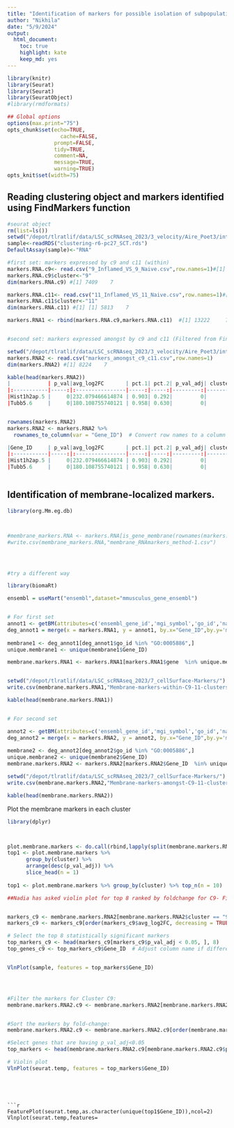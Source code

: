 ```yaml
---
title: "Identification of markers for possible isolation of subpopulations"
author: "Nikhila"
date: "5/9/2024"
output:
  html_document:
    toc: true
    highlight: kate
    keep_md: yes
---
```



```r
library(knitr)
library(Seurat)
library(Seurat)
library(SeuratObject)
#library(rmdformats)

## Global options
options(max.print="75")
opts_chunk$set(echo=TRUE,
	             cache=FALSE,
               prompt=FALSE,
               tidy=TRUE,
               comment=NA,
               message=TRUE,
               warning=TRUE)
opts_knit$set(width=75)
```

## Reading clustering object and markers identified using FindMarkers function

```r

#seurat object
rm(list=ls())
setwd("/depot/tlratlif/data/LSC_scRNAseq_2023/3_velocity/Aire_Poet3/integration/Aire1_poet-3/filtering-out-c11/")
sample<-readRDS("clustering-r6-pc27_SCT.rds")
DefaultAssay(sample)<-"RNA"

#first set: markers expressed by c9 and c11 (within)
markers.RNA.c9<- read.csv("9_Inflamed_VS_9_Naive.csv",row.names=1)#[1] 7409    6
markers.RNA.c9$cluster<-"9"
dim(markers.RNA.c9) #[1] 7409    7

markers.RNA.c11<- read.csv("11_Inflamed_VS_11_Naive.csv",row.names=1)#[1] 5813    6
markers.RNA.c11$cluster<-"11"
dim(markers.RNA.c11) #[1] [1] 5813    7

markers.RNA1 <- rbind(markers.RNA.c9,markers.RNA.c11)  #[1] 13222     7


#second set: markers expressed amongst by c9 and c11 (Filtered from FindAllMarkers)

setwd("/depot/tlratlif/data/LSC_scRNAseq_2023/3_velocity/Aire_Poet3/integration/Aire1_poet-3/filtering-out-c11/")
markers.RNA2 <- read.csv("markers_amongst_c9_c11.csv",row.names=1)  
dim(markers.RNA2) #[1] 8224    7

kable(head(markers.RNA2))
|            | p_val|avg_log2FC       | pct.1| pct.2| p_val_adj| cluster|gene      |
|:-----------|-----:|:----------------|-----:|-----:|---------:|-------:|:---------|
|Hist1h2ap.5 |     0|232.079466614874 | 0.903| 0.292|         0|       9|Hist1h2ap |
|Tubb5.6     |     0|180.108755740121 | 0.958| 0.630|         0|       9|Tubb5     |


rownames(markers.RNA2)
markers.RNA2 <- markers.RNA2 %>% 
  rownames_to_column(var = "Gene_ID")  # Convert row names to a column

|Gene_ID     | p_val|avg_log2FC       | pct.1| pct.2| p_val_adj| cluster|gene      |
|:-----------|-----:|:----------------|-----:|-----:|---------:|-------:|:---------|
|Hist1h2ap.5 |     0|232.079466614874 | 0.903| 0.292|         0|       9|Hist1h2ap |
|Tubb5.6     |     0|180.108755740121 | 0.958| 0.630|         0|       9|Tubb5     |



```




## Identification of membrane-localized markers.

```r

library(org.Mm.eg.db)



#membrane_markers.RNA <- markers.RNA[is_gene_membrane(rownames(markers.RNA)),]
#write.csv(membrane_markers.RNA,"membrane_RNAmarkers_method-1.csv")




#try a different way

library(biomaRt)

ensembl = useMart("ensembl",dataset="mmusculus_gene_ensembl")


# For first set
annot1 <- getBM(attributes=c('ensembl_gene_id','mgi_symbol','go_id','name_1006'), filters='mgi_symbol', values=markers.RNA1$Gene_ID, mart=ensembl)
deg_annot1 = merge(x = markers.RNA1, y = annot1, by.x="Gene_ID",by.y='mgi_symbol',all.x=TRUE)
    
membrane1 <- deg_annot1[deg_annot1$go_id %in% "GO:0005886",]
unique.membrane1 <- unique(membrane1$Gene_ID)

membrane.markers.RNA1 <- markers.RNA1[markers.RNA1$gene  %in% unique.membrane1,]


setwd("/depot/tlratlif/data/LSC_scRNAseq_2023/7_cellSurface-Markers/")
write.csv(membrane.markers.RNA1,"Membrane-markers-within-C9-11-clusters-using-biomart-new.csv")

kable(head(membrane.markers.RNA1))


# For second set

annot2 <- getBM(attributes=c('ensembl_gene_id','mgi_symbol','go_id','name_1006'), filters='mgi_symbol', values=markers.RNA2$Gene_ID, mart=ensembl)
deg_annot2 = merge(x = markers.RNA2, y = annot2, by.x="Gene_ID",by.y='mgi_symbol',all.x=TRUE)
    
membrane2 <- deg_annot2[deg_annot2$go_id %in% "GO:0005886",]
unique.membrane2 <- unique(membrane2$Gene_ID)
membrane.markers.RNA2 <- markers.RNA2[markers.RNA2$Gene_ID  %in% unique.membrane2,]

setwd("/depot/tlratlif/data/LSC_scRNAseq_2023/7_cellSurface-Markers/")
write.csv(membrane.markers.RNA2,"Membrane-markers-amongst-C9-11-clusters-using-biomart.csv")

kable(head(membrane.markers.RNA2))

```










Plot the membrane markers in each cluster
```r

library(dplyr)



plot.membrane.markers <- do.call(rbind,lapply(split(membrane.markers.RNA1,membrane.markers.RNA1$cluster),head,5))
top1 <- plot.membrane.markers %>%
      group_by(cluster) %>%
      arrange(desc(p_val_adj)) %>%
      slice_head(n = 1)
      
top1 <- plot.membrane.markers %>% group_by(cluster) %>% top_n(n = 10)

##Nadia has asked violin plot for top 8 ranked by foldchange for C9- FindAllMArkers()


markers_c9 <- membrane.markers.RNA2[membrane.markers.RNA2$cluster == "9", ]
markers_c9 <- markers_c9[order(markers_c9$avg_log2FC, decreasing = TRUE), ]

# Select the top 8 statistically significant markers
top_markers_c9 <- head(markers_c9[markers_c9$p_val_adj < 0.05, ], 8)
top_genes_c9 <- top_markers_c9$Gene_ID  # Adjust column name if different


VlnPlot(sample, features = top_markers$Gene_ID)




#Filter the markers for Cluster C9:
membrane.markers.RNA2.c9 <- membrane.markers.RNA2[membrane.markers.RNA2$cluster == "9", ]


#Sort the markers by fold-change:
membrane.markers.RNA2.c9 <- membrane.markers.RNA2.c9[order(membrane.markers.RNA2.c9$avg_log2FC, decreasing = TRUE), ]

#Select genes that are having p_val_adj<0.05
top_markers <- head(membrane.markers.RNA2.c9[membrane.markers.RNA2.c9$p_val_adj< 0.05, ], 8)

# Violin plot
VlnPlot(seurat.temp, features = top_markers$Gene_ID)




```
```


```r
FeaturePlot(seurat.temp,as.character(unique(top1$Gene_ID)),ncol=2)
Vlnplot(seurat.temp,features=
```


